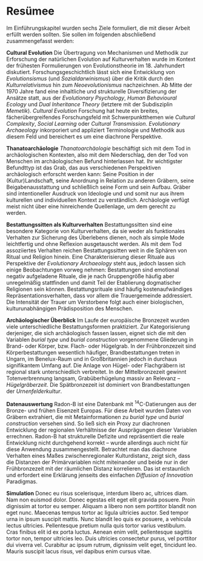 # Resümee

Im Einführungskapitel wurden sechs Ziele formuliert, die mit dieser Arbeit erfüllt werden sollten. Sie sollen im folgenden abschließend zusammengefasst werden:

**Cultural Evolution** \newline 
Die Übertragung von Mechanismen und Methodik zur Erforschung der natürlichen Evolution auf Kulturverhalten wurde im Kontext der frühesten Formulierungen von Evolutionstheorie im 18. Jahrhundert diskutiert. Forschungsgeschichtlich lässt sich eine Entwicklung von *Evolutionsismus* (und *Sozialdarwinismus*) über die Kritik durch den *Kulturrelativismus* hin zum *Neoevolutionismus* nachzeichnen. Ab Mitte der 1970 Jahre fand eine inhaltliche und strukturelle Diversifizierung der Ansätze statt, aus der *Evolutionary Psychology*, *Human Behavioural Ecology* und *Dual Inheritance Theory* (letztere mit der Subdisziplin *Memetik*). *Cultural Evolution* Forschung hat heute ein breites, fächerübergreifendes Forschungsfeld mit Schwerpunktthemen wie *Cultural Complexity*, *Social Learning* oder *Cultural Transmission*. *Evolutionary Archaeology* inkorporiert und appliziert Terminologie und Methodik aus diesem Feld und bereichert es um eine diachrone Perspektive. 

**Thanatoarchäologie** \newline 
*Thanatoarchäologie* beschäftigt sich mit dem Tod in archäologischen Kontexten, also mit dem Niederschlag, den der Tod von Menschen im archäologischen Befund hinterlassen hat. Ihr wichtigster Befundttyp ist das Grab, das aus verschiedenen Perspektiven archäologisch erforscht werden kann: Seine Position in der (Kultur)Landschaft, seine Anordnung in Relation zu anderen Gräbern, seine Beigabenausstattung und schließlich seine Form und sein Aufbau. Gräber sind intentioneller Ausdruck von Ideologie und und somit nur aus ihrem kulturellen und individuellen Kontext zu verständlich. Archäologie verfügt meist nicht über eine hinreichende Quellenlage, um dem gerecht zu werden.

**Bestattungssitten als Kulturverhalten** \newline 
Bestattungssitten sind eine besondere Kategorie von Kulturverhalten, da sie weder als funktionales Verhalten zur Sicherung des Überlebens dienen, noch als simple Mode leichtfertig und ohne Reflexion ausgetauscht werden. Als mit dem Tod assoziiertes Verhalten reichen Bestattungssitten weit in die Sphären von Ritual und Religion hinein. Eine Charakterisierung dieser Rituale aus Perspektive der *Evolutionary Archaeology* steht aus, jedoch lassen sich einige Beobachtungen vorweg nehmen: Bestattungen sind emotional negativ aufgeladene Rituale, die je nach Gruppengröße häufig aber unregelmäßig stattfinden und damit Teil der Etablierung dogmatischer Religionen sein können. Bestattungsrituale sind häufig kostenaufwändiges Repräsentationsverhalten, dass vor allem die Trauergemeinde addressiert. Die Intensität der Trauer um Verstorbene folgt auch einer biologischen, kulturunabhängigen Prädisposition des Menschen.

**Archäologischer Überblick** \newline 
Im Laufe der europäische Bronzezeit wurden viele unterschiedliche Bestattungsformen praktiziert. Zur Kategorisierung derjeniger, die sich archäologisch fassen lassen, eignet sich die mit den Variablen *burial type* und *burial construction* vorgenommene Gliederung in Brand- oder Körper, bzw. Flach- oder Hügelgrab. In der Frühbronzezeit sind Körperbestattungen wesentlich häufiger, Brandbestattungen treten in Ungarn, im Benelux-Raum und in Großbritannien jedoch in durchaus signifikantem Umfang auf. Die Anlage von Hügel- oder Flachgräbern ist regional stark unterschiedlich verbreitet. In der Mittelbronzezeit gewinnt Totenverbrennung langsam, Grabüberhügelung massiv an Relevanz -- *Hügelgräberzeit*. Die Spätbronzezeit ist dominiert von Brandbestattungen der *Urnenfelderkultur*.

**Datenauswertung** \newline 
Radon-B ist eine Datenbank mit ^14^C-Datierungen aus der Bronze- und frühen Eisenzeit Europas. Für diese Arbeit wurden Daten von Gräbern extrahiert, die mit Metainformationen zu *burial type* und *burial construction* versehen sind. So ließ sich ein Proxy zur diachronen Entwicklung der regionalen Verhältnisse der Ausprägungen dieser Variablen errechnen. Radon-B hat strukturelle Defizite und repräsentiert die reale Entwicklung nicht durchgehend korrekt -- wurde allerdings auch nicht für diese Anwendung zusammengestellt. Betrachtet man das diachrone Verhalten eines Maßes zwischenregionaler Kulturdistanz, zeigt sich, dass die Distanzen der Primärvariablen nicht miteinander und beide nur in der Frühbronzezeit mit der räumlichen Distanz korrelieren. Das ist erstaunlich und erfordert eine Erklärung jenseits des einfachen *Diffusion of Innovation* Paradigmas.

**Simulation** \newline 
Donec eu risus scelerisque, interdum libero ac, ultrices diam. Nam non euismod dolor. Donec egestas elit eget elit gravida posuere. Proin dignissim at tortor eu semper. Aliquam a libero non sem porttitor blandit non eget nunc. Maecenas tempus tortor ac ligula ultricies auctor. Sed tempor urna in ipsum suscipit mattis. Nunc blandit leo quis ex posuere, a vehicula lectus ultricies. Pellentesque pretium nulla quis tortor varius vestibulum. Cras finibus elit id ex porta luctus. Aenean enim velit, pellentesque sagittis tortor non, tempor ultricies leo. Duis ultricies consectetur purus, vel porttitor dui viverra vel. Curabitur ac ipsum rutrum, dignissim velit eget, tincidunt leo. Mauris suscipit lacus risus, vel dapibus enim cursus vitae.
